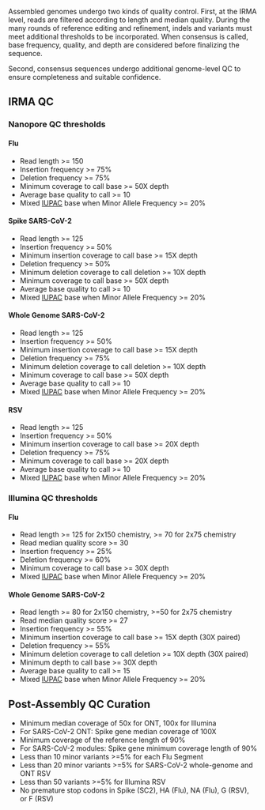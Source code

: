 Assembled genomes undergo two kinds of quality control. First, at the IRMA level, reads are filtered according to length and median quality.
During the many rounds of reference editing and refinement, indels and variants must meet additional thresholds to be incorporated.
When consensus is called, base frequency, quality, and depth are considered before finalizing the sequence.

Second, consensus sequences undergo additional genome-level QC to ensure completeness and suitable confidence.

## IRMA QC 
### Nanopore QC thresholds

#### Flu
- Read length >= 150
- Insertion frequency >= 75%
- Deletion frequency >= 75%
- Minimum coverage to call base >= 50X depth
- Average base quality to call >= 10
- Mixed [IUPAC](https://www.bioinformatics.org/sms/iupac.html) base when Minor Allele Frequency >= 20%

#### Spike SARS-CoV-2
- Read length >= 125
- Insertion frequency >= 50%
- Minimum insertion coverage to call base >= 15X depth
- Deletion frequency >= 50%
- Minimum deletion coverage to call deletion >= 10X depth
- Minimum coverage to call base >= 50X depth
- Average base quality to call >= 10
- Mixed [IUPAC](https://www.bioinformatics.org/sms/iupac.html) base when Minor Allele Frequency >= 20%

#### Whole Genome SARS-CoV-2
- Read length >= 125
- Insertion frequency >= 50%
- Minimum insertion coverage to call base >= 15X depth
- Deletion frequency >= 75%
- Minimum deletion coverage to call deletion >= 10X depth
- Minimum coverage to call base >= 50X depth
- Average base quality to call >= 10
- Mixed [IUPAC](https://www.bioinformatics.org/sms/iupac.html) base when Minor Allele Frequency >= 20%

#### RSV
- Read length >= 125
- Insertion frequency >= 50%
- Minimum insertion coverage to call base >= 20X depth
- Deletion frequency >= 75%
- Minimum coverage to call base >= 20X depth
- Average base quality to call >= 10
- Mixed [IUPAC](https://www.bioinformatics.org/sms/iupac.html) base when Minor Allele Frequency >= 20%

### Illumina QC thresholds
#### Flu
- Read length >= 125 for 2x150 chemistry, >= 70 for 2x75 chemistry
- Read median quality score >= 30
- Insertion frequency >= 25%
- Deletion frequency >= 60%
- Minimum coverage to call base >= 30X depth
- Mixed [IUPAC](https://www.bioinformatics.org/sms/iupac.html) base when Minor Allele Frequency >= 20%

#### Whole Genome SARS-CoV-2
- Read length >= 80 for 2x150 chemistry, >=50 for 2x75 chemistry
- Read median quality score >= 27
- Insertion frequency >= 55%
- Minimum insertion coverage to call base >= 15X depth (30X paired)
- Deletion frequency >= 55%
- Minimum deletion coverage to call deletion >= 10X depth (30X paired)
- Minimum depth to call base >= 30X depth
- Average base quality to call >= 15
- Mixed [IUPAC](https://www.bioinformatics.org/sms/iupac.html) base when Minor Allele Frequency >= 20%

## Post-Assembly QC Curation

- Minimum median coverage of 50x for ONT, 100x for Illumina
- For SARS-CoV-2 ONT: Spike gene median coverage of 100X
- Minimum coverage of the reference length of 90%
- For SARS-CoV-2 modules: Spike gene minimum coverage length of 90%
- Less than 10 minor variants >=5% for each Flu Segment
- Less than 20 minor variants >=5% for SARS-CoV-2 whole-genome and ONT RSV
- Less than 50 variants >=5% for Illumina RSV 
- No premature stop codons in Spike (SC2), HA (Flu), NA (Flu), G (RSV), or F (RSV)
